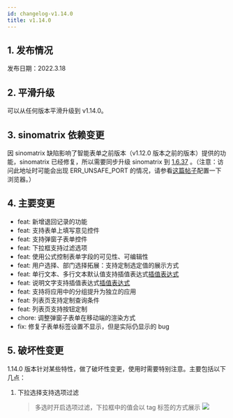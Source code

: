 ```yaml
---
id: changelog-v1.14.0
title: v1.14.0
---
```



## 1. 发布情况

发布日期：2022.3.18

<BundleList version="1.14.0" frontend="1.14.0" backend="1.14.0" font="1.13.0" />

## 2. 平滑升级

可以从任何版本平滑升级到 v1.14.0。

## 3. sinomatrix 依赖变更

因 sinomatrix 缺陷影响了智能表单之前版本（v1.12.0 版本之前的版本）提供的功能，sinomatrix 已经修复，所以需要同步升级 sinomatrix 到 [1.6.37](http://47.93.34.153:10080/sino-matrix/sino-matrix/blob/master/CHANGELOG.md) 。（注意：访问此地址时可能会出现 ERR_UNSAFE_PORT 的情况，请参看[这篇帖子](https://blog.csdn.net/kjcxmx/article/details/118122483)配置一下浏览器。）

## 4. 主要变更

- feat: 新增退回记录的功能
- feat: 支持表单上填写意见控件
- feat: 支持弹窗子表单控件
- feat: 下拉框支持过滤选项
- feat: 使用公式控制表单字段的可见性、可编辑性
- feat: 用户选择、部门选择拓展：支持定制选定值的展示方式
- feat: 单行文本、多行文本默认值支持插值表达式[插值表达式](interpolation-expression)
- feat: 说明文字支持插值表达式[插值表达式](interpolation-expression)
- feat: 支持将应用中的分组提升为独立的应用
- feat: 列表页支持定制查询条件
- feat: 列表页支持按钮定制
- chore: 调整弹窗子表单在移动端的渲染方式
- fix: 修复子表单标签设置不显示，但是实际仍显示的 bug

## 5. 破坏性变更

1.14.0 版本针对某些特性，做了破坏性变更，使用时需要特别注意。主要包括以下几点：

1. 下拉选择支持选项过滤
   > 多选时开启选项过滤，下拉框中的值会以 tag 标签的方式展示
   > ![](assets/changelog-v1.14.0/option-filter-select.png)
